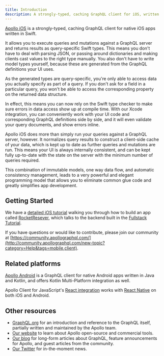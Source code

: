 ```yaml
---
title: Introduction
description: A strongly-typed, caching GraphQL client for iOS, written in Swift
---
```


[Apollo iOS](https://github.com/apollographql/apollo-ios) is a strongly-typed, caching GraphQL client for native iOS apps written in Swift.

It allows you to execute queries and mutations against a GraphQL server and returns results as query-specific Swift types. This means you don't have to deal with parsing JSON, or passing around dictionaries and making clients cast values to the right type manually. You also don't have to write model types yourself, because these are generated from the GraphQL definitions your UI uses.

As the generated types are query-specific, you're only able to access data you actually specify as part of a query. If you don't ask for a field in a particular query, you won't be able to access the corresponding property on the returned data structure.

In effect, this means you can now rely on the Swift type checker to make sure errors in data access show up at compile time. With our Xcode integration, you can conveniently work with your UI code and corresponding GraphQL definitions side by side, and it will even validate your query documents, and show errors inline.

Apollo iOS does more than simply run your queries against a GraphQL server, however. It normalizes query results to construct a client-side cache of your data, which is kept up to date as further queries and mutations are run. This means your UI is always internally consistent, and can be kept fully up-to-date with the state on the server with the minimum number of queries required.

This combination of immutable models, one way data flow, and automatic consistency management, leads to a very powerful and elegant programming model that allows you to eliminate common glue code and greatly simplifies app development.

## Getting Started

We have a [detailed iOS tutorial](./tutorial/tutorial-introduction) walking you through how to build an app called [RocketResever](https://github.com/apollographql/iOSTutorial), which talks to the backend built in the [Fullstack Tutorial](https://www.apollographql.com/docs/tutorial/introduction/).

If you have questions or would like to contribute, please join our community at [https://community.apollographql.com/](http://community.apollographql.com/new-topic?category=Help&tags=mobile,client).

## Related platforms

[Apollo Android](https://github.com/apollographql/apollo-android) is a GraphQL client for native Android apps written in Java and Kotlin, and offers Kotlin Multi-Platform integration as well.

Apollo Client for JavaScript's [React integration](https://apollographql.com/docs/react) works with [React Native](https://facebook.github.io/react-native/) on both iOS and Android.

## Other resources

- [GraphQL.org](http://graphql.org) for an introduction and reference to the GraphQL itself, partially written and maintained by the Apollo team.
- [Our website](http://www.apollographql.com/) to learn about Apollo open-source and commercial tools.
- [Our blog](https://www.apollographql.com/blog/) for long-form articles about GraphQL, feature announcements for Apollo, and guest articles from the community.
- [Our Twitter](https://twitter.com/apollographql) for in-the-moment news.
